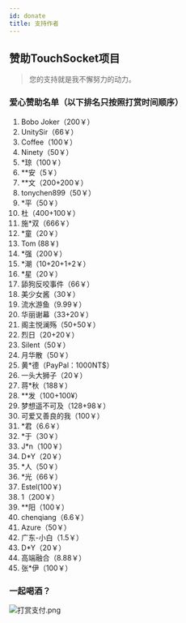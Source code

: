 ```yaml
---
id: donate
title: 支持作者
---
```



## 赞助TouchSocket项目
> 您的支持就是我不懈努力的动力。


### 爱心赞助名单（以下排名只按照打赏时间顺序）

1. Bobo Joker（200￥）
2. UnitySir（66￥）
3. Coffee（100￥）
4. Ninety（50￥）
5. *琼（100￥）
6. **安（5￥）
7. **文（200+200￥）
8. tonychen899（50￥）
9. *平（50￥）
10. 杜（400+100￥）
11. 施*双（666￥）
12. *童（20￥）
13. Tom (88￥)
14. *强（200￥）
15. *潮（10+20+1+2￥）
16. *星（20￥）
17. 舔狗反咬事件（66￥）
18. 美少女酱（30￥）
19. 流水游鱼（9.99￥）
20. 华丽谢幕（33+20￥）
21. 阁主悦澜殇（50+50￥）
22. 烈日（20+20￥）
23. Silent（50￥）
24. 月华散（50￥）
25. 黄*德（PayPal：1000NT$）
26. 一头大狮子（20￥）
27. 蒋*秋（188￥）
28. **发（100+100¥）
29. 梦想遥不可及（128+98￥）
30. 可爱又善良的我（100￥）
31. *君（6.6￥）
32. *于（30￥）
33. J*n（100￥）
34. D*Y（20￥）
35. *人（50￥）
36. *光（66￥）
37. Estel(100￥)
38. 1（200￥）
39. **阳（100￥）
40. chenqiang（6.6￥）
41. Azure（50￥）
42. 广东-小白（1.5￥）
43. D*Y（20￥）
44. 高端融合（8.88￥）
45. 张*伊（100￥）

### 一起喝酒？

![打赏支付.png](../static/img/docs/donate-1.png)



